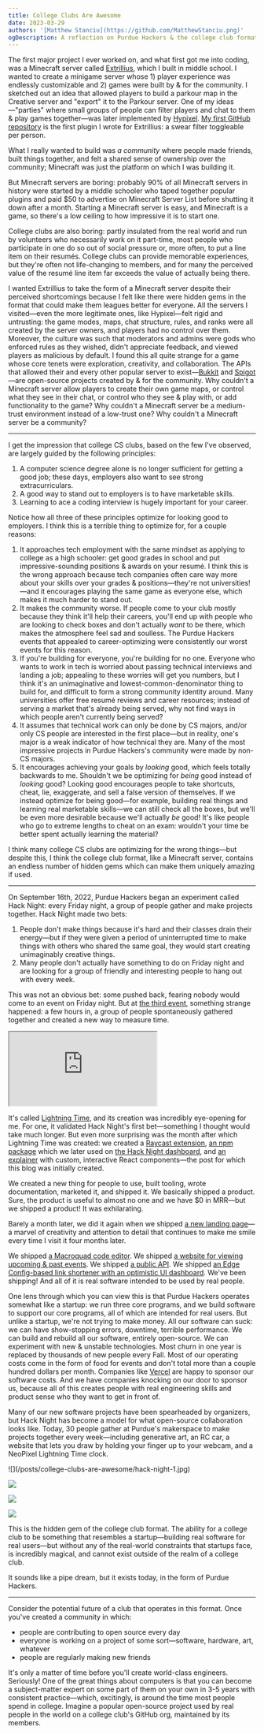 ```yaml
---
title: College Clubs Are Awesome
date: 2023-03-29
authors: '[Matthew Stanciu](https://github.com/MatthewStanciu.png)'
ogDescription: A reflection on Purdue Hackers & the college club format
---
```


The first major project I ever worked on, and what first got me into coding, was a Minecraft server called [Extrillius](https://extrillius.wordpress.com), which I built in middle school. I wanted to create a minigame server whose 1) player experience was endlessly customizable and 2) games were built by & for the community. I sketched out an idea that allowed players to build a parkour map in the Creative server and "export" it to the Parkour server. One of my ideas—"parties" where small groups of people can filter players and chat to them & play games together—was later implemented by [Hypixel](https://hypixel.net/#:~:text=16%20minutes%20ago-,About%20Us,-Starting%20out%20as). [My first GitHub repository](https://github.com/MatthewStanciu/SwearToggle) is the first plugin I wrote for Extrillius: a swear filter toggleable per person.

What I really wanted to build was _a community_ where people made friends, built things together, and felt a shared sense of ownership over the community; Minecraft was just the platform on which I was building it.

But Minecraft servers are boring: probably 90% of all Minecraft servers in history were started by a middle schooler who taped together popular plugins and paid $50 to advertise on Minecraft Server List before shutting it down after a month. Starting a Minecraft server is easy, and Minecraft is a game, so there's a low ceiling to how impressive it is to start one.

College clubs are also boring: partly insulated from the real world and run by volunteers who necessarily work on it part-time, most people who participate in one do so out of social pressure or, more often, to put a line item on their resumés. College clubs can provide memorable experiences, but they're often not life-changing to members, and for many the perceived value of the resumé line item far exceeds the value of actually being there.

I wanted Extrillius to take the form of a Minecraft server despite their perceived shortcomings because I felt like there were hidden gems in the format that could make them leagues better for everyone. All the servers I visited—even the more legitimate ones, like Hypixel—felt rigid and untrusting: the game modes, maps, chat structure, rules, and ranks were all created by the server owners, and players had no control over them. Moreover, the culture was such that moderators and admins were gods who enforced rules as they wished, didn't appreciate feedback, and viewed players as malicious by default. I found this all quite strange for a game whose core tenets were exploration, creativity, and collaboration. The APIs that allowed their and every other popular server to exist—[Bukkit](https://dev.bukkit.org/) and [Spigot](https://www.spigotmc.org/)—are open-source projects created by & for the community. Why couldn't a Minecraft server allow players to create their own game maps, or control what they see in their chat, or control who they see & play with, or add functionality to the game? Why couldn't a Minecraft server be a medium-trust environment instead of a low-trust one? Why couldn't a Minecraft server be a community?

---

I get the impression that college CS clubs, based on the few I've observed, are largely guided by the following principles:

1. A computer science degree alone is no longer sufficient for getting a good job; these days, employers also want to see strong extracurriculars.
2. A good way to stand out to employers is to have marketable skills.
3. Learning to ace a coding interview is hugely important for your career.

Notice how all three of these principles optimize for looking good to employers. I think this is a terrible thing to optimize for, for a couple reasons:

1. It approaches tech employment with the same mindset as applying to college as a high schooler: get good grades in school and put impressive-sounding positions & awards on your resumé. I think this is the wrong approach because tech companies often care way more about your skills over your grades & positions—they're not universities!—and it encourages playing the same game as everyone else, which makes it much harder to stand out.
2. It makes the community worse. If people come to your club mostly because they think it'll help their careers, you'll end up with people who are looking to check boxes and don't actually _want_ to be there, which makes the atmosphere feel sad and soulless. The Purdue Hackers events that appealed to career-optimizing were consistently our worst events for this reason.
3. If you're building for everyone, you're building for no one. Everyone who wants to work in tech is worried about passing technical interviews and landing a job; appealing to these worries will get you numbers, but I think it's an unimaginative and lowest-common-denominator thing to build for, and difficult to form a strong community identity around. Many universities offer free resumé reviews and career resources; instead of serving a market that's already being served, why not find ways in which people aren't currently being served?
4. It assumes that technical work can only be done by CS majors, and/or only CS people are interested in the first place—but in reality, one's major is a weak indicator of how technical they are. Many of the most impressive projects in Purdue Hackers's community were made by non-CS majors.
5. It encourages achieving your goals by _looking_ good, which feels totally backwards to me. Shouldn't we be optimizing for _being_ good instead of _looking_ good? Looking good encourages people to take shortcuts, cheat, lie, exaggerate, and sell a false version of themselves. If we instead optimize for being good—for example, building real things and learning real marketable skills—we can still check all the boxes, but we'll be even more desirable because we'll actually _be_ good! It's like people who go to extreme lengths to cheat on an exam: wouldn't your time be better spent actually learning the material?

I think many college CS clubs are optimizing for the wrong things—but despite this, I think the college club format, like a Minecraft server, contains an endless number of hidden gems which can make them uniquely amazing if used.

---

On September 16th, 2022, Purdue Hackers began an experiment called Hack Night: every Friday night, a group of people gather and make projects together. Hack Night made two bets:

1. People don't make things because it's hard and their classes drain their energy—but if they were given a period of uninterrupted time to make things with others who shared the same goal, they would start creating unimaginably creative things.
2. Many people don't actually have something to do on Friday night and are looking for a group of friendly and interesting people to hang out with every week.

This was not an obvious bet: some pushed back, fearing nobody would come to an event on Friday night. But at [the third event](https://events.purduehackers.com/hack-night-03), something strange happened: a few hours in, a group of people spontaneously gathered together and created a new way to measure time.

<div className="w-full sm:w-1/2 sm:mx-auto">
  <iframe
    src="https://lightning-time.vercel.app"
    className="w-full aspect-video rounded-lg"
  ></iframe>
</div>

It's called [Lightning Time](https://blog.purduehackers.com/posts/lightning-time), and its creation was incredibly eye-opening for me. For one, it validated Hack Night's first bet—something I thought would take much longer. But even more surprising was the month after which Lightning Time was created: we created a [Raycast extension](https://www.raycast.com/MatthewStanciu/lightning-time), [an npm package](https://github.com/purduehackers/time) which we later used on [the Hack Night dashboard](https://github.com/purduehackers/night), and [an explainer](https://blog.purduehackers.com/posts/lightning-time) with custom, interactive React components—the post for which this blog was initially created.

We created a new thing for people to use, built tooling, wrote documentation, marketed it, and shipped it. We basically shipped a product. Sure, the product is useful to almost no one and we have $0 in MRR—but we shipped a product! It was exhilarating.

Barely a month later, we did it again when we shipped [a new landing page](https://blog.purduehackers.com/posts/2022-homepage)—a marvel of creativity and attention to detail that continues to make me smile every time I visit it four months later.

We shipped [a Macroquad code editor](https://github.com/purduehackers/rust-mq-playground). We shipped [a website for viewing upcoming & past events](https://github.com/purduehackers/events). We shipped [a public API](https://github.com/purduehackers/api). We shipped [an Edge Config-based link shortener with an optimistic UI dashboard](https://github.com/purduehackers/puhack.horse). We've been shipping! And all of it is real software intended to be used by real people.

One lens through which you can view this is that Purdue Hackers operates somewhat like a startup: we run three core programs, and we build software to support our core programs, all of which are intended for real users. But unlike a startup, we're not trying to make money. All our software can suck: we can have show-stopping errors, downtime, terrible performance. We can build and rebuild all our software, entirely open-source. We can experiment with new & unstable technologies. Most churn in one year is replaced by thousands of new people every Fall. Most of our operating costs come in the form of food for events and don't total more than a couple hundred dollars per month. Companies like [Vercel](https://vercel.com/?utm_source=purdue-hackers&utm_campaign=oss) are happy to sponsor our software costs. And we have companies knocking on our door to sponsor us, because all of this creates people with real engineering skills and product sense who they want to get in front of.

Many of our new software projects have been spearheaded by organizers, but Hack Night has become a model for what open-source collaboration looks like. Today, 30 people gather at Purdue's makerspace to make projects together every week—including generative art, an RC car, a website that lets you draw by holding your finger up to your webcam, and a NeoPixel Lightning Time clock.

<div className="grid grid-cols-2 gap-2">
  ![](/posts/college-clubs-are-awesome/hack-night-1.jpg)

![](/posts/college-clubs-are-awesome/hack-night-2.jpg)

![](/posts/college-clubs-are-awesome/hack-night-3.jpeg)

![](/posts/college-clubs-are-awesome/hack-night-4.jpeg)

</div>

This is the hidden gem of the college club format. The ability for a college club to be something that resembles a startup—building real software for real users—but without any of the real-world constraints that startups face, is incredibly magical, and cannot exist outside of the realm of a college club.

It sounds like a pipe dream, but it exists today, in the form of Purdue Hackers.

---

Consider the potential future of a club that operates in this format. Once you've created a community in which:

- people are contributing to open source every day
- everyone is working on a project of some sort—software, hardware, art, whatever
- people are regularly making new friends

It's only a matter of time before you'll create world-class engineers. Seriously! One of the great things about computers is that you can become a subject-matter expert on some part of them on your own in 3-5 years with consistent practice—which, excitingly, is around the time most people spend in college. Imagine a popular open-source project used by real people in the world on a college club's GitHub org, maintained by its members.

